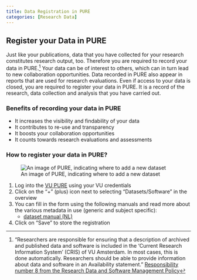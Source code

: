 ```yaml
---
title: Data Registration in PURE
categories: [Research Data]
---
```


## Register your Data in PURE

Just like your publications, data that you have collected for your research constitutes research output, too. Therefore you are required to record your data in PURE.[^1] Your data can be of interest to others, which can in turn lead to new collaboration opportunities. Data recorded in PURE also appear in reports that are used for research evaluations. Even if access to your data is closed, you are required to register your data in PURE. It is a record of the research, data collection and analysis that you have carried out.

### Benefits of recording your data in PURE

* It increases the visibility and findability of your data
* It contributes to re-use and transparency
* It boosts your collaboration opportunities
* It counts towards research evaluations and assessments

### How to register your data in PURE?

![An image of PURE, indicating where to add a new dataset](../public/PURE-AddDataset.png)

1. Log into the [VU PURE](https://research.vu.nl/admin/workspace.xhtml) using your VU credentials
2. Click on the "+" (plus) icon next to selecting “Datasets/Software” in the overview
3. You can fill in the form using the following manuals and read more about the various metadata in use (generic and subject specific):
    * [dataset manual (NL)](../public/Registreer_Datasets_in_Pure.pdf)
4. Click on "Save" to store the registration

[^1]: “Researchers are responsible for ensuring that a description of archived and published data and software is included in the ‘Current Research Information System’ (CRIS) of VU Amsterdam. In most cases, this is done automatically. Researchers should be able to provide information about data and software in an Availability statement.” [Responsibility number 8 from the Research Data and Software Management Policy](https://rdm.vu.nl/public/policies-regulations/RDSM-policy-VU-EN-v3.0.pdf)
